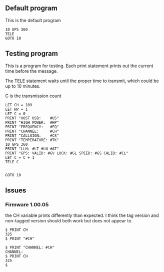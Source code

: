 ## Default program

This is the default program

```basic
10 GPS 360
TELE
GOTO 10
```

## Testing program

This is a program for testing. Each print statement prints out the current time before the message.

The TELE statement waits until the proper time to transmit, which could be up to 10 minutes.

C is the transmission count

```basic
LET CH = 109
LET HP = 1
LET C = 0
PRINT "HOST USB:    #US"
PRINT "HIGH POWER:  #HP"
PRINT "FREQUENCY:   #FQ"
PRINT "CHANNEL:     #CH"
PRINT "CALLSIGN:    #CS"
PRINT "TEMPERATURE: #TK"
10 GPS 360
PRINT "LLH: #LT #LN #AT"
PRINT "GPS: VALID: #GV LOCK: #GL SPEED: #GS CALIB: #CL"
LET C = C + 1
TELE C


GOTO 10
```

## Issues

### Firmware 1.00.05

the CH variable prints differently than expected. I think the tag version and non-tagged version should both work but does not appear to.

```text
$ PRINT CH
325
$ PRINT "#CH"

$ PRINT "CHANNEL: #CH"
CHANNEL:
$ PRINT CH
325
$
```
